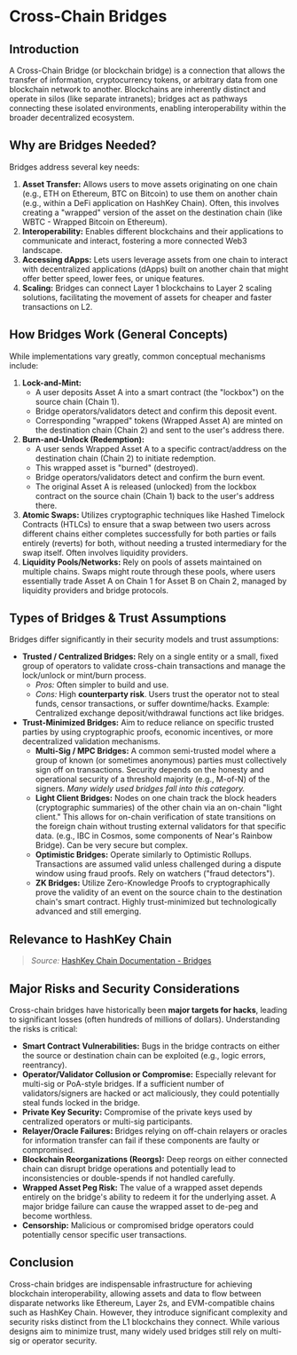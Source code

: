 
# Cross-Chain Bridges

## Introduction

A Cross-Chain Bridge (or blockchain bridge) is a connection that allows the transfer of information, cryptocurrency tokens, or arbitrary data from one blockchain network to another. Blockchains are inherently distinct and operate in silos (like separate intranets); bridges act as pathways connecting these isolated environments, enabling interoperability within the broader decentralized ecosystem.

## Why are Bridges Needed?

Bridges address several key needs:

1.  **Asset Transfer:** Allows users to move assets originating on one chain (e.g., ETH on Ethereum, BTC on Bitcoin) to use them on another chain (e.g., within a DeFi application on HashKey Chain). Often, this involves creating a "wrapped" version of the asset on the destination chain (like WBTC - Wrapped Bitcoin on Ethereum).
2.  **Interoperability:** Enables different blockchains and their applications to communicate and interact, fostering a more connected Web3 landscape.
3.  **Accessing dApps:** Lets users leverage assets from one chain to interact with decentralized applications (dApps) built on another chain that might offer better speed, lower fees, or unique features.
4.  **Scaling:** Bridges can connect Layer 1 blockchains to Layer 2 scaling solutions, facilitating the movement of assets for cheaper and faster transactions on L2.

## How Bridges Work (General Concepts)

While implementations vary greatly, common conceptual mechanisms include:

1.  **Lock-and-Mint:**
    *   A user deposits Asset A into a smart contract (the "lockbox") on the source chain (Chain 1).
    *   Bridge operators/validators detect and confirm this deposit event.
    *   Corresponding "wrapped" tokens (Wrapped Asset A) are minted on the destination chain (Chain 2) and sent to the user's address there.
2.  **Burn-and-Unlock (Redemption):**
    *   A user sends Wrapped Asset A to a specific contract/address on the destination chain (Chain 2) to initiate redemption.
    *   This wrapped asset is "burned" (destroyed).
    *   Bridge operators/validators detect and confirm the burn event.
    *   The original Asset A is released (unlocked) from the lockbox contract on the source chain (Chain 1) back to the user's address there.
3.  **Atomic Swaps:** Utilizes cryptographic techniques like Hashed Timelock Contracts (HTLCs) to ensure that a swap between two users across different chains either completes successfully for both parties or fails entirely (reverts) for both, without needing a trusted intermediary for the swap itself. Often involves liquidity providers.
4.  **Liquidity Pools/Networks:** Rely on pools of assets maintained on multiple chains. Swaps might route through these pools, where users essentially trade Asset A on Chain 1 for Asset B on Chain 2, managed by liquidity providers and bridge protocols.

## Types of Bridges & Trust Assumptions

Bridges differ significantly in their security models and trust assumptions:

*   **Trusted / Centralized Bridges:** Rely on a single entity or a small, fixed group of operators to validate cross-chain transactions and manage the lock/unlock or mint/burn process.
    *   *Pros:* Often simpler to build and use.
    *   *Cons:* High **counterparty risk**. Users trust the operator not to steal funds, censor transactions, or suffer downtime/hacks. Example: Centralized exchange deposit/withdrawal functions act like bridges.
*   **Trust-Minimized Bridges:** Aim to reduce reliance on specific trusted parties by using cryptographic proofs, economic incentives, or more decentralized validation mechanisms.
    *   **Multi-Sig / MPC Bridges:** A common semi-trusted model where a group of known (or sometimes anonymous) parties must collectively sign off on transactions. Security depends on the honesty and operational security of a threshold majority (e.g., M-of-N) of the signers. *Many widely used bridges fall into this category.*
    *   **Light Client Bridges:** Nodes on one chain track the block headers (cryptographic summaries) of the other chain via an on-chain "light client." This allows for on-chain verification of state transitions on the foreign chain without trusting external validators for that specific data. (e.g., IBC in Cosmos, some components of Near's Rainbow Bridge). Can be very secure but complex.
    *   **Optimistic Bridges:** Operate similarly to Optimistic Rollups. Transactions are assumed valid unless challenged during a dispute window using fraud proofs. Rely on watchers ("fraud detectors").
    *   **ZK Bridges:** Utilize Zero-Knowledge Proofs to cryptographically prove the validity of an event on the source chain to the destination chain's smart contract. Highly trust-minimized but technologically advanced and still emerging.

## Relevance to HashKey Chain

> *Source:* [HashKey Chain Documentation - Bridges](https://documentation-1oqt.vercel.app/docs/Build-on-HashKey-Chain/Tools/Bridges)

## Major Risks and Security Considerations

Cross-chain bridges have historically been **major targets for hacks**, leading to significant losses (often hundreds of millions of dollars). Understanding the risks is critical:

*   **Smart Contract Vulnerabilities:** Bugs in the bridge contracts on either the source or destination chain can be exploited (e.g., logic errors, reentrancy).
*   **Operator/Validator Collusion or Compromise:** Especially relevant for multi-sig or PoA-style bridges. If a sufficient number of validators/signers are hacked or act maliciously, they could potentially steal funds locked in the bridge.
*   **Private Key Security:** Compromise of the private keys used by centralized operators or multi-sig participants.
*   **Relayer/Oracle Failures:** Bridges relying on off-chain relayers or oracles for information transfer can fail if these components are faulty or compromised.
*   **Blockchain Reorganizations (Reorgs):** Deep reorgs on either connected chain can disrupt bridge operations and potentially lead to inconsistencies or double-spends if not handled carefully.
*   **Wrapped Asset Peg Risk:** The value of a wrapped asset depends entirely on the bridge's ability to redeem it for the underlying asset. A major bridge failure can cause the wrapped asset to de-peg and become worthless.
*   **Censorship:** Malicious or compromised bridge operators could potentially censor specific user transactions.

## Conclusion

Cross-chain bridges are indispensable infrastructure for achieving blockchain interoperability, allowing assets and data to flow between disparate networks like Ethereum, Layer 2s, and EVM-compatible chains such as HashKey Chain. However, they introduce significant complexity and security risks distinct from the L1 blockchains they connect. While various designs aim to minimize trust, many widely used bridges still rely on multi-sig or operator security. 